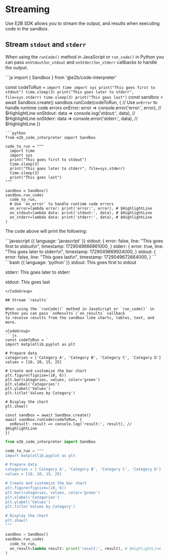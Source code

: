 # Streaming

Use E2B SDK allows you to stream the output, and results when executing code in the sandbox.


## Stream `stdout` and `stderr`
When using the `runCode()` method in JavaScript or `run_code()` in Python you can pass `onStdout`/`on_stdout` and `onStderr`/`on_stderr` callbacks to handle the output.

<CodeGroup>
```js
import { Sandbox } from '@e2b/code-interpreter'

const codeToRun = `
  import time
  import sys
  print("This goes first to stdout")
  time.sleep(3)
  print("This goes later to stderr", file=sys.stderr)
  time.sleep(3)
  print("This goes last")
`
const sandbox = await Sandbox.create()
sandbox.runCode(codeToRun, {
  // Use `onError` to handle runtime code errors
  onError: error => console.error('error:', error), // $HighlightLine
  onStdout: data => console.log('stdout:', data), // $HighlightLine
  onStderr: data => console.error('stderr:', data), // $HighlightLine
})
```
```python
from e2b_code_interpreter import Sandbox

code_to_run = """
  import time
  import sys
  print("This goes first to stdout")
  time.sleep(3)
  print("This goes later to stderr", file=sys.stderr)
  time.sleep(3)
  print("This goes last")
"""

sandbox = Sandbox()
sandbox.run_code(
  code_to_run,
  # Use `on_error` to handle runtime code errors
  on_error=lambda error: print('error:', error), # $HighlightLine
  on_stdout=lambda data: print('stdout:', data), # $HighlightLine
  on_stderr=lambda data: print('stderr:', data), # $HighlightLine
)
```
</CodeGroup>

The code above will print the following:

<CodeGroup>
```javascript {{ language: 'javascript' }}
stdout: {
  error: false,
  line: "This goes first to stdout\n",
  timestamp: 1729049666861000,
}
stderr: {
  error: true,
  line: "This goes later to stderr\n",
  timestamp: 1729049669924000,
}
stdout: {
  error: false,
  line: "This goes last\n",
  timestamp: 1729049672664000,
}
```
```bash {{ language: 'python' }}
stdout: This goes first to stdout

stderr: This goes later to stderr

stdout: This goes last

```
</CodeGroup>

## Stream `results`

When using the `runCode()` method in JavaScript or `run_code()` in Python you can pass `onResults`/`on_results` callback
to receive results from the sandbox like charts, tables, text, and more.

<CodeGroup>
```js
const codeToRun = `
import matplotlib.pyplot as plt

# Prepare data
categories = ['Category A', 'Category B', 'Category C', 'Category D']
values = [10, 20, 15, 25]

# Create and customize the bar chart
plt.figure(figsize=(10, 6))
plt.bar(categories, values, color='green')
plt.xlabel('Categories')
plt.ylabel('Values')
plt.title('Values by Category')

# Display the chart
plt.show()
`
const sandbox = await Sandbox.create()
await sandbox.runCode(codeToRun, {
  onResult: result => console.log('result:', result), // $HighlightLine
})
```
```python
from e2b_code_interpreter import Sandbox

code_to_run = """
import matplotlib.pyplot as plt

# Prepare data
categories = ['Category A', 'Category B', 'Category C', 'Category D']
values = [10, 20, 15, 25]

# Create and customize the bar chart
plt.figure(figsize=(10, 6))
plt.bar(categories, values, color='green')
plt.xlabel('Categories')
plt.ylabel('Values')
plt.title('Values by Category')

# Display the chart
plt.show()
"""

sandbox = Sandbox()
sandbox.run_code(
  code_to_run,
  on_result=lambda result: print('result:', result), # $HighlightLine
)
```
</CodeGroup>
